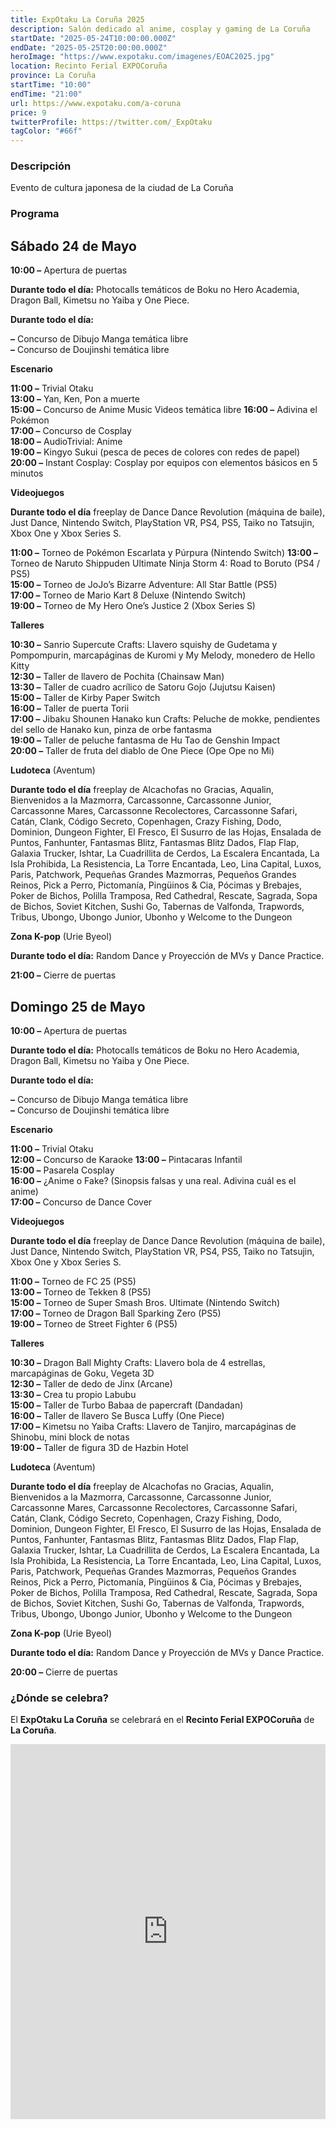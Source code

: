 ```yaml
---
title: ExpOtaku La Coruña 2025
description: Salón dedicado al anime, cosplay y gaming de La Coruña
startDate: "2025-05-24T10:00:00.000Z"
endDate: "2025-05-25T20:00:00.000Z"
heroImage: "https://www.expotaku.com/imagenes/EOAC2025.jpg"
location: Recinto Ferial EXPOCoruña
province: La Coruña
startTime: "10:00"
endTime: "21:00"
url: https://www.expotaku.com/a-coruna
price: 9
twitterProfile: https://twitter.com/_ExpOtaku
tagColor: "#66f"
---
```


### Descripción

Evento de cultura japonesa de la ciudad de La Coruña

### Programa

**Sábado 24 de Mayo**
---------------------

**10:00 –** Apertura de puertas

**Durante todo el día:** Photocalls temáticos de Boku no Hero Academia, Dragon Ball, Kimetsu no Yaiba y One Piece.

**Durante todo el día:**

**–** Concurso de Dibujo Manga temática libre  
**–** Concurso de Doujinshi temática libre

**Escenario**

**11:00 –** Trivial Otaku  
**13:00 –** Yan, Ken, Pon a muerte  
**15:00 –** Concurso de Anime Music Videos temática libre 
**16:00 –** Adivina el Pokémon  
**17:00 –** Concurso de Cosplay  
**18:00 –** AudioTrivial: Anime  
**19:00 –** Kingyo Sukui (pesca de peces de colores con redes de papel)  
**20:00 –** Instant Cosplay: Cosplay por equipos con elementos básicos en 5 minutos

**Videojuegos**

**Durante todo el día** freeplay de Dance Dance Revolution (máquina de baile), Just Dance, Nintendo Switch, PlayStation VR, PS4, PS5, Taiko no Tatsujin, Xbox One y Xbox Series S.

**11:00 –** Torneo de Pokémon Escarlata y Púrpura (Nintendo Switch)
**13:00 –** Torneo de Naruto Shippuden Ultimate Ninja Storm 4: Road to Boruto (PS4 / PS5)  
**15:00 –** Torneo de JoJo’s Bizarre Adventure: All Star Battle (PS5)  
**17:00 –** Torneo de Mario Kart 8 Deluxe (Nintendo Switch)  
**19:00 –** Torneo de My Hero One’s Justice 2 (Xbox Series S)

**Talleres**

**10:30 –** Sanrio Supercute Crafts: Llavero squishy de Gudetama y Pompompurin, marcapáginas de Kuromi y My Melody, monedero de Hello Kitty  
**12:30 –** Taller de llavero de Pochita (Chainsaw Man)  
**13:30 –** Taller de cuadro acrílico de Satoru Gojo (Jujutsu Kaisen)  
**15:00 –** Taller de Kirby Paper Switch  
**16:00 –** Taller de puerta Torii  
**17:00 –** Jibaku Shounen Hanako kun Crafts: Peluche de mokke, pendientes del sello de Hanako kun, pinza de orbe fantasma  
**19:00 –** Taller de peluche fantasma de Hu Tao de Genshin Impact  
**20:00 –** Taller de fruta del diablo de One Piece (Ope Ope no Mi)

**Ludoteca** (Aventum)

**Durante todo el día** freeplay de Alcachofas no Gracias, Aqualin, Bienvenidos a la Mazmorra, Carcassonne, Carcassonne Junior, Carcassonne Mares, Carcassonne Recolectores, Carcassonne Safari, Catán, Clank, Código Secreto, Copenhagen, Crazy Fishing, Dodo, Dominion, Dungeon Fighter, El Fresco, El Susurro de las Hojas, Ensalada de Puntos, Fanhunter, Fantasmas Blitz, Fantasmas Blitz Dados, Flap Flap, Galaxia Trucker, Ishtar, La Cuadrillita de Cerdos, La Escalera Encantada, La Isla Prohibida, La Resistencia, La Torre Encantada, Leo, Lina Capital, Luxos, Paris, Patchwork, Pequeñas Grandes Mazmorras, Pequeños Grandes Reinos, Pick a Perro, Pictomanía, Pingüinos & Cia, Pócimas y Brebajes, Poker de Bichos, Polilla Tramposa, Red Cathedral, Rescate, Sagrada, Sopa de Bichos, Soviet Kitchen, Sushi Go, Tabernas de Valfonda, Trapwords, Tribus, Ubongo, Ubongo Junior, Ubonho y Welcome to the Dungeon

**Zona K-pop** (Urie Byeol)

**Durante todo el día:** Random Dance y Proyección de MVs y Dance Practice.

**21:00 –** Cierre de puertas

**Domingo 25 de Mayo**
----------------------

**10:00 –** Apertura de puertas

**Durante todo el día:** Photocalls temáticos de Boku no Hero Academia, Dragon Ball, Kimetsu no Yaiba y One Piece.

**Durante todo el día:**

**–** Concurso de Dibujo Manga temática libre  
**–** Concurso de Doujinshi temática libre

**Escenario**

**11:00 –** Trivial Otaku  
**12:00 –** Concurso de Karaoke 
**13:00 –** Pintacaras Infantil  
**15:00 –** Pasarela Cosplay  
**16:00 –** ¿Anime o Fake? (Sinopsis falsas y una real. Adivina cuál es el anime)  
**17:00 –** Concurso de Dance Cover

**Videojuegos**

**Durante todo el día** freeplay de Dance Dance Revolution (máquina de baile), Just Dance, Nintendo Switch, PlayStation VR, PS4, PS5, Taiko no Tatsujin, Xbox One y Xbox Series S.

**11:00 –** Torneo de FC 25 (PS5)  
**13:00 –** Torneo de Tekken 8 (PS5)  
**15:00 –** Torneo de Super Smash Bros. Ultimate (Nintendo Switch)  
**17:00 –** Torneo de Dragon Ball Sparking Zero (PS5)  
**19:00 –** Torneo de Street Fighter 6 (PS5)

**Talleres**

**10:30 –** Dragon Ball Mighty Crafts: Llavero bola de 4 estrellas, marcapáginas de Goku, Vegeta 3D  
**12:30 –** Taller de dedo de Jinx (Arcane)  
**13:30 –** Crea tu propio Labubu  
**15:00 –** Taller de Turbo Babaa de papercraft (Dandadan)  
**16:00 –** Taller de llavero Se Busca Luffy (One Piece)  
**17:00 –** Kimetsu no Yaiba Crafts: Llavero de Tanjiro, marcapáginas de Shinobu, mini block de notas  
**19:00 –** Taller de figura 3D de Hazbin Hotel

**Ludoteca** (Aventum)

**Durante todo el día** freeplay de Alcachofas no Gracias, Aqualin, Bienvenidos a la Mazmorra, Carcassonne, Carcassonne Junior, Carcassonne Mares, Carcassonne Recolectores, Carcassonne Safari, Catán, Clank, Código Secreto, Copenhagen, Crazy Fishing, Dodo, Dominion, Dungeon Fighter, El Fresco, El Susurro de las Hojas, Ensalada de Puntos, Fanhunter, Fantasmas Blitz, Fantasmas Blitz Dados, Flap Flap, Galaxia Trucker, Ishtar, La Cuadrillita de Cerdos, La Escalera Encantada, La Isla Prohibida, La Resistencia, La Torre Encantada, Leo, Lina Capital, Luxos, Paris, Patchwork, Pequeñas Grandes Mazmorras, Pequeños Grandes Reinos, Pick a Perro, Pictomanía, Pingüinos & Cia, Pócimas y Brebajes, Poker de Bichos, Polilla Tramposa, Red Cathedral, Rescate, Sagrada, Sopa de Bichos, Soviet Kitchen, Sushi Go, Tabernas de Valfonda, Trapwords, Tribus, Ubongo, Ubongo Junior, Ubonho y Welcome to the Dungeon

**Zona K-pop** (Urie Byeol)

**Durante todo el día:** Random Dance y Proyección de MVs y Dance Practice.

**20:00 –** Cierre de puertas

### ¿Dónde se celebra?

El **ExpOtaku La Coruña** se celebrará en el **Recinto Ferial EXPOCoruña** de **La Coruña**.

<iframe src="https://www.google.com/maps/embed?pb=!1m18!1m12!1m3!1d280.57753097854!2d1.2531474897530865!3d41.11223620456017!2m3!1f0!2f0!3f0!3m2!1i1024!2i768!4f13.1!3m3!1m2!1s0x12a3e32adf255229%3A0x41e6b8179e9810b9!2sRecinto%20Ferial%20de%20La Coruña!5e0!3m2!1ses!2ses!4v1744104713935!5m2!1ses!2ses" width="100%" height="600" style="border:0;" allowfullscreen="" loading="lazy" referrerpolicy="no-referrer-when-downgrade"></iframe>
